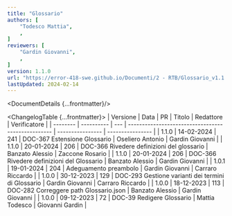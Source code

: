 ```yaml
---
title: "Glossario"
authors: [
	"Todesco Mattia",
	,
]
reviewers: [
	"Gardin Giovanni",
	,
]
version: 1.1.0
url: "https://error-418-swe.github.io/Documenti/2 - RTB/Glossario_v1.1.0.pdf"
lastUpdated: 2024-02-14
---
```



<DocumentDetails {...frontmatter}/>

<ChangelogTable {...frontmatter}>
| Versione | Data       | PR  | Titolo                                             | Redattore        | Verificatore     |
| -------- | ---------- | --- | -------------------------------------------------- | ---------------- | ---------------- |
| 1.1.0    | 14-02-2024 | 241 | DOC-367 Estensione Glossario                       | Oseliero Antonio | Gardin Giovanni  |
| 1.1.0    | 20-01-2024 | 206 | DOC-366 Rivedere definizioni del glossario         | Banzato Alessio  | Zaccone Rosario  |
| 1.1.0    | 20-01-2024 | 206 | DOC-366 Rivedere definizioni del Glossario         | Banzato Alessio  | Gardin Giovanni  |
| 1.0.1    | 19-01-2024 | 204 | Adeguamento preambolo                              | Gardin Giovanni  | Carraro Riccardo |
| 1.0.0    | 30-12-2023 | 129 | DOC-293 Gestione varianti dei termini di Glossario | Gardin Giovanni  | Carraro Riccardo |
| 1.0.0    | 18-12-2023 | 113 | DOC-282 Correggere path Glossario.json             | Banzato Alessio  | Gardin Giovanni  |
| 1.0.0    | 09-12-2023 | 72  | DOC-39 Redigere Glossario                          | Mattia Todesco   | Giovanni Gardin  |
</ChangelogTable>

